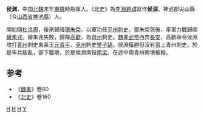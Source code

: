 '''侯渊'''{{BD|？||535年|}}，中国[[北魏|北魏]]末年[[東魏|東魏]]時期軍人。《北史》為[[李淵|李淵]][[避諱|避諱]]寫作'''侯深'''，神武郡尖山縣（今[[山西省|山西省]][[神池縣|神池縣]]）人。

開始隨[[杜洛周|杜洛周]]，後來歸降[[爾朱榮|爾朱榮]]，以軍功任[[平州|平州]][[刺史|刺史]]。爾朱榮死後，率軍力戰歸順[[爾朱兆|爾朱兆]]。爾朱兆失敗，歸降[[高歡|高歡]]，為[[齊州|齊州]]刺史。[[魏孝武帝|魏孝武帝]]西奔[[長安|長安]]，高歡命令侯淵攻打[[青州|青州]]刺史東莱王[[元貴平|元貴平]]、[[兗州|兗州]]刺史[[樊子鵠|樊子鵠]]。侯淵獲勝但沒有當上青州刺史。於是率兵叛亂，部下離散，於是侯淵南投[[南梁|南梁]]，在途中南青州南境被殺。

==参考==
*《[[魏書|魏書]]》卷80
*《[[北史|北史]]》卷160
[[Category:北魏官員|H]]
[[Category:東魏官員|H]]
[[Category:神池縣人|H]]
[[Category:侯姓|Y]]